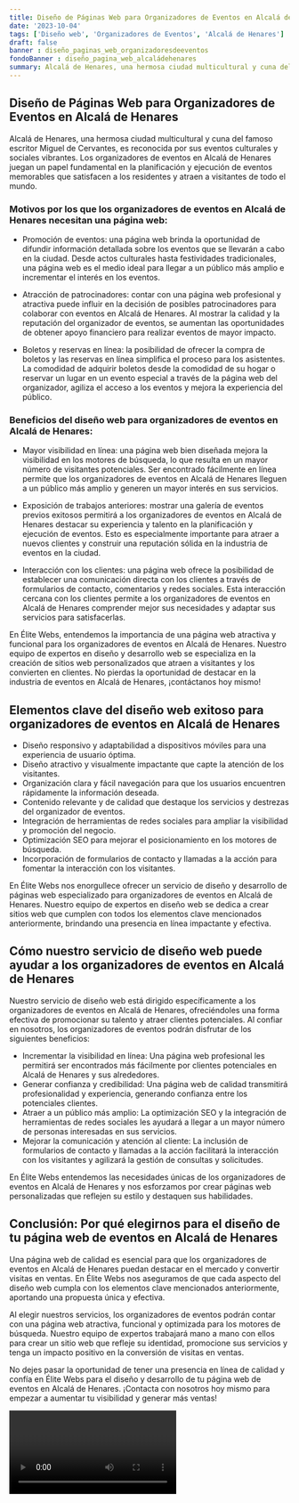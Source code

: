 ```yaml
---
title: Diseño de Páginas Web para Organizadores de Eventos en Alcalá de Henares
date: '2023-10-04'
tags: ['Diseño web', 'Organizadores de Eventos', 'Alcalá de Henares']
draft: false
banner : diseño_paginas_web_organizadoresdeeventos
fondoBanner : diseño_pagina_web_alcaládehenares
summary: Alcalá de Henares, una hermosa ciudad multicultural y cuna del famoso escritor Miguel de Cervantes, es reconocida por sus eventos culturales y sociales vibrantes. Los organizadores de eventos en Alcalá de Henares juegan un papel fundamental en la planificación y ejecución de eventos memorables que satisfacen a los residentes y atraen a visitantes de todo el mundo.
---
```


## Diseño de Páginas Web para Organizadores de Eventos en Alcalá de Henares

Alcalá de Henares, una hermosa ciudad multicultural y cuna del famoso escritor Miguel de Cervantes, es reconocida por sus eventos culturales y sociales vibrantes. Los organizadores de eventos en Alcalá de Henares juegan un papel fundamental en la planificación y ejecución de eventos memorables que satisfacen a los residentes y atraen a visitantes de todo el mundo.

### Motivos por los que los organizadores de eventos en Alcalá de Henares necesitan una página web:

- Promoción de eventos: una página web brinda la oportunidad de difundir información detallada sobre los eventos que se llevarán a cabo en la ciudad. Desde actos culturales hasta festividades tradicionales, una página web es el medio ideal para llegar a un público más amplio e incrementar el interés en los eventos.

- Atracción de patrocinadores: contar con una página web profesional y atractiva puede influir en la decisión de posibles patrocinadores para colaborar con eventos en Alcalá de Henares. Al mostrar la calidad y la reputación del organizador de eventos, se aumentan las oportunidades de obtener apoyo financiero para realizar eventos de mayor impacto.

- Boletos y reservas en línea: la posibilidad de ofrecer la compra de boletos y las reservas en línea simplifica el proceso para los asistentes. La comodidad de adquirir boletos desde la comodidad de su hogar o reservar un lugar en un evento especial a través de la página web del organizador, agiliza el acceso a los eventos y mejora la experiencia del público.

### Beneficios del diseño web para organizadores de eventos en Alcalá de Henares:

- Mayor visibilidad en línea: una página web bien diseñada mejora la visibilidad en los motores de búsqueda, lo que resulta en un mayor número de visitantes potenciales. Ser encontrado fácilmente en línea permite que los organizadores de eventos en Alcalá de Henares lleguen a un público más amplio y generen un mayor interés en sus servicios.

- Exposición de trabajos anteriores: mostrar una galería de eventos previos exitosos permitirá a los organizadores de eventos en Alcalá de Henares destacar su experiencia y talento en la planificación y ejecución de eventos. Esto es especialmente importante para atraer a nuevos clientes y construir una reputación sólida en la industria de eventos en la ciudad.

- Interacción con los clientes: una página web ofrece la posibilidad de establecer una comunicación directa con los clientes a través de formularios de contacto, comentarios y redes sociales. Esta interacción cercana con los clientes permite a los organizadores de eventos en Alcalá de Henares comprender mejor sus necesidades y adaptar sus servicios para satisfacerlas.

En Élite Webs, entendemos la importancia de una página web atractiva y funcional para los organizadores de eventos en Alcalá de Henares. Nuestro equipo de expertos en diseño y desarrollo web se especializa en la creación de sitios web personalizados que atraen a visitantes y los convierten en clientes. No pierdas la oportunidad de destacar en la industria de eventos en Alcalá de Henares, ¡contáctanos hoy mismo!

<GifSeo />

<Cta />

## Elementos clave del diseño web exitoso para organizadores de eventos en Alcalá de Henares

- Diseño responsivo y adaptabilidad a dispositivos móviles para una experiencia de usuario óptima.
- Diseño atractivo y visualmente impactante que capte la atención de los visitantes.
- Organización clara y fácil navegación para que los usuarios encuentren rápidamente la información deseada.
- Contenido relevante y de calidad que destaque los servicios y destrezas del organizador de eventos.
- Integración de herramientas de redes sociales para ampliar la visibilidad y promoción del negocio.
- Optimización SEO para mejorar el posicionamiento en los motores de búsqueda.
- Incorporación de formularios de contacto y llamadas a la acción para fomentar la interacción con los visitantes.

En Élite Webs nos enorgullece ofrecer un servicio de diseño y desarrollo de páginas web especializado para organizadores de eventos en Alcalá de Henares. Nuestro equipo de expertos en diseño web se dedica a crear sitios web que cumplen con todos los elementos clave mencionados anteriormente, brindando una presencia en línea impactante y efectiva.

## Cómo nuestro servicio de diseño web puede ayudar a los organizadores de eventos en Alcalá de Henares

Nuestro servicio de diseño web está dirigido específicamente a los organizadores de eventos en Alcalá de Henares, ofreciéndoles una forma efectiva de promocionar su talento y atraer clientes potenciales. Al confiar en nosotros, los organizadores de eventos podrán disfrutar de los siguientes beneficios:

- Incrementar la visibilidad en línea: Una página web profesional les permitirá ser encontrados más fácilmente por clientes potenciales en Alcalá de Henares y sus alrededores.
- Generar confianza y credibilidad: Una página web de calidad transmitirá profesionalidad y experiencia, generando confianza entre los potenciales clientes.
- Atraer a un público más amplio: La optimización SEO y la integración de herramientas de redes sociales les ayudará a llegar a un mayor número de personas interesadas en sus servicios.
- Mejorar la comunicación y atención al cliente: La inclusión de formularios de contacto y llamadas a la acción facilitará la interacción con los visitantes y agilizará la gestión de consultas y solicitudes.

En Élite Webs entendemos las necesidades únicas de los organizadores de eventos en Alcalá de Henares y nos esforzamos por crear páginas web personalizadas que reflejen su estilo y destaquen sus habilidades.

## Conclusión: Por qué elegirnos para el diseño de tu página web de eventos en Alcalá de Henares

Una página web de calidad es esencial para que los organizadores de eventos en Alcalá de Henares puedan destacar en el mercado y convertir visitas en ventas. En Élite Webs nos aseguramos de que cada aspecto del diseño web cumpla con los elementos clave mencionados anteriormente, aportando una propuesta única y efectiva.

Al elegir nuestros servicios, los organizadores de eventos podrán contar con una página web atractiva, funcional y optimizada para los motores de búsqueda. Nuestro equipo de expertos trabajará mano a mano con ellos para crear un sitio web que refleje su identidad, promocione sus servicios y tenga un impacto positivo en la conversión de visitas en ventas.

No dejes pasar la oportunidad de tener una presencia en línea de calidad y confía en Élite Webs para el diseño y desarrollo de tu página web de eventos en Alcalá de Henares. ¡Contacta con nosotros hoy mismo para empezar a aumentar tu visibilidad y generar más ventas!

<Video />

<CtaBot job='Organizadores de Eventos' city='Alcalá de Henares'/>

<Gmaps query='Alcalá de Henares+españa+maps' />
